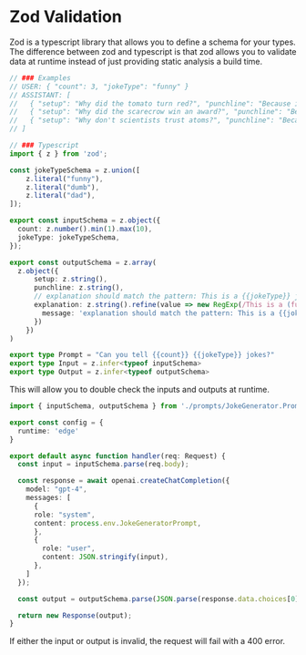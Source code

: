 
# Zod Validation
Zod is a typescript library that allows you to define a schema for your types. 
The difference between zod and typescript is that zod allows you to validate data at runtime instead of just providing static analysis a build time.

```typescript filename="./src/ai/prompts/JokeGenerator.Prompt.ts"
// ### Examples
// USER: { "count": 3, "jokeType": "funny" }
// ASSISTANT: [
//   { "setup": "Why did the tomato turn red?", "punchline": "Because it saw the salad dressing!", "explanation": "This is a funny joke because of the pun in salad dressing."  },
//   { "setup": "Why did the scarecrow win an award?", "punchline": "Because he was outstanding in his field.", "explanation": "This is a funny joke because of the pun on the word field."  },
//   { "setup": "Why don't scientists trust atoms?", "punchline": "Because they make up everything.", "explanation": "This is a funny joke because atoms are the basic building block for everything and therefore there is a pun for making everything up"  }
// ]

// ### Typescript
import { z } from 'zod';

const jokeTypeSchema = z.union([
    z.literal("funny"),
    z.literal("dumb"),
    z.literal("dad"),
]);

export const inputSchema = z.object({
  count: z.number().min(1).max(10),
  jokeType: jokeTypeSchema,
});

export const outputSchema = z.array(
  z.object({
      setup: z.string(),
      punchline: z.string(),
      // explanation should match the pattern: This is a {{jokeType}} joke because {{reason}}
      explanation: z.string().refine(value => new RegExp(/This is a (funny|dad|dumb) joke (.*)/).test(value), {
        message: 'explanation should match the pattern: This is a {{jokeType}} joke because {{reason}}',
      })
    })
)

export type Prompt = "Can you tell {{count}} {{jokeType}} jokes?"
export type Input = z.infer<typeof inputSchema>
export type Output = z.infer<typeof outputSchema>
```

This will allow you to double check the inputs and outputs at runtime.  

```typescript filename="./src/ai/Assistant.ts"
import { inputSchema, outputSchema } from './prompts/JokeGenerator.Prompt';

export const config = {
  runtime: 'edge'
}

export default async function handler(req: Request) {
  const input = inputSchema.parse(req.body);

  const response = await openai.createChatCompletion({ 
    model: "gpt-4",
    messages: [
      {
      role: "system",
      content: process.env.JokeGeneratorPrompt,
      },
      {
        role: "user",
        content: JSON.stringify(input),
      },
    ]
  });

  const output = outputSchema.parse(JSON.parse(response.data.choices[0].text));

  return new Response(output);
}
```


<Callout type="error" emoji="🚫">
If either the input or output is invalid, the request will fail with a 400 error.
</Callout>
